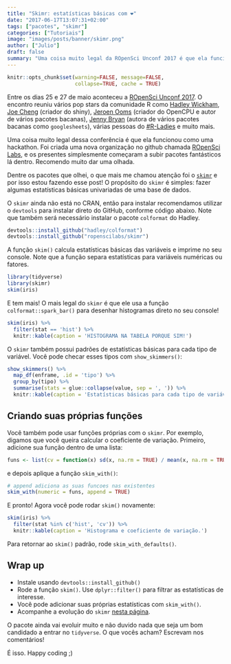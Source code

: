 ```yaml
---
title: "Skimr: estatísticas básicas com ❤️"
date: "2017-06-17T13:07:31+02:00"
tags: ["pacotes", "skimr"]
categories: ["Tutoriais"]
image: "images/posts/banner/skimr.png"
author: ["Julio"]
draft: false
summary: "Uma coisa muito legal da ROpenSci Unconf 2017 é que ela funcionou como uma hackathon mega produtiva. Dentre os novos pacotes que olhei, o que mais me chamou atenção foi o skimr..."
---
```


```r
knitr::opts_chunk$set(warning=FALSE, message=FALSE, 
                      collapse=TRUE, cache = TRUE)
```

Entre os dias 25 e 27 de maio aconteceu a [ROpenSci Unconf 2017](http://unconf17.ropensci.org/). O encontro reuniu vários pop stars da comunidade R como [Hadley Wickham](http://hadley.nz), [Joe Cheng](https://github.com/jcheng5) (criador do shiny), [Jeroen Ooms](https://github.com/jeroen) (criador do OpenCPU e autor de vários pacotes bacanas), [Jenny Bryan](https://github.com/jennybc) (autora de vários pacotes bacanas como `googlesheets`), várias pessoas do [#R-Ladies](http://rladies.org/) e muito mais.

Uma coisa muito legal dessa conferência é que ela funcionou como uma hackathon. Foi criada uma nova organização no github chamada [ROpenSci Labs](https://github.com/ropenscilabs), e os presentes simplesmente começaram a subir pacotes fantásticos lá dentro. Recomendo muito dar uma olhada.

Dentre os pacotes que olhei, o que mais me chamou atenção foi o [`skimr`](https://github.com/ropenscilabs/skimr) e por isso estou fazendo esse post! O propósito do `skimr` é simples: fazer algumas estatísticas básicas univariadas de uma base de dados.

O `skimr` ainda não está no CRAN, então para instalar recomendamos utilizar o `devtools` para instalar direto do GitHub, conforme código abaixo. Note que também será necessário instalar o pacote `colformat` do Hadley.

```r
devtools::install_github("hadley/colformat")
devtools::install_github("ropenscilabs/skimr")
```


A função `skim()` calcula estatísticas básicas das variáveis e imprime no seu console. Note que a função separa estatísticas para variáveis numéricas ou fatores.

```r
library(tidyverse)
library(skimr)
skim(iris)
```

E tem mais! O mais legal do `skimr` é que ele usa a função `colformat::spark_bar()` para desenhar histogramas direto no seu console!

```r
skim(iris) %>% 
  filter(stat == 'hist') %>% 
  knitr::kable(caption = 'HISTOGRAMA NA TABELA PORQUE SIM!')
```

O `skimr` também possui padrões de estatísticas básicas para cada tipo de variável. Você pode checar esses tipos com `show_skimmers()`:

```r
show_skimmers() %>% 
  map_df(enframe, .id = 'tipo') %>% 
  group_by(tipo) %>% 
  summarise(stats = glue::collapse(value, sep = ', ')) %>% 
  knitr::kable(caption = 'Estatísticas básicas para cada tipo de variável.')
```

## Criando suas próprias funções

Você também pode usar funções próprias com o `skimr`. Por exemplo, digamos que você queira calcular o coeficiente de variação. Primeiro, adicione sua função dentro de uma lista:

```r
funs <- list(cv = function(x) sd(x, na.rm = TRUE) / mean(x, na.rm = TRUE))
```

e depois aplique a função `skim_with()`:

```r
# append adiciona as suas funcoes nas existentes
skim_with(numeric = funs, append = TRUE)
```

E pronto! Agora você pode rodar `skim()` novamente:

```r
skim(iris) %>% 
  filter(stat %in% c('hist', 'cv')) %>% 
  knitr::kable(caption = 'Histograma e coeficiente de variação.')
```

Para retornar ao `skim()` padrão, rode `skim_with_defaults()`.

## Wrap up

- Instale usando `devtools::install_github()`
- Rode a função `skim()`. Use `dplyr::filter()` para filtrar as estatísticas de interesse.
- Você pode adicionar suas próprias estatísticas com `skim_with()`.
- Acompanhe a evolução do `skimr` [nesta página](https://github.com/ropenscilabs/skimr).

O pacote ainda vai evoluir muito e não duvido nada que seja um bom candidado a entrar no `tidyverse`. O que vocês acham? Escrevam nos comentários!

É isso. Happy coding ;)
